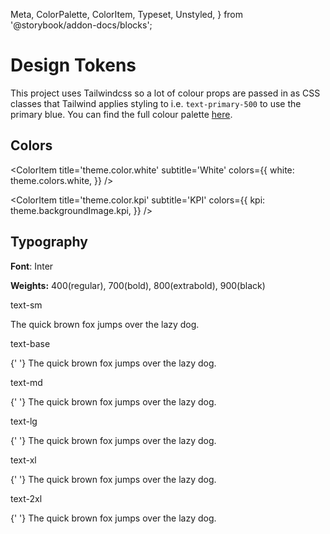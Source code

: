   Meta,
  ColorPalette,
  ColorItem,
  Typeset,
  Unstyled,
} from '@storybook/addon-docs/blocks';


<Meta title='Design Tokens' />

# Design Tokens

This project uses Tailwindcss so a lot of colour props are passed in as CSS classes that
Tailwind applies styling to i.e. `text-primary-500` to use the primary blue. You can find the
full colour palette [here](https://tailwindcss.com/docs/customizing-colors/#default-color-palette).

## Colors

<ColorPalette>
  <ColorItem
    title='theme.color.primary'
    subtitle='Blue'
    colors={{
      "25": theme.colors.primary[25],
      "50": theme.colors.primary[50],
      "100": theme.colors.primary[100],
      "200": theme.colors.primary[200],
      "300": theme.colors.primary[300],
      "400": theme.colors.primary[400],
      "500": theme.colors.primary[500],
      "600": theme.colors.primary[600],
      "700": theme.colors.primary[700],
      "800": theme.colors.primary[800],
      "900": theme.colors.primary[900],
    }}
  />
  <ColorItem
    title='theme.color.gray'
    subtitle='Gray'
    colors={{
      "25": theme.colors.gray[25],
      "50": theme.colors.gray[50],
      "100": theme.colors.gray[100],
      "200": theme.colors.gray[200],
      "300": theme.colors.gray[300],
      "400": theme.colors.gray[400],
      "500": theme.colors.gray[500],
      "600": theme.colors.gray[600],
      "700": theme.colors.gray[700],
      "800": theme.colors.gray[800],
      "900": theme.colors.gray[900],
    }}  />
  <ColorItem
    title='theme.color.gold'
    subtitle='Gold'
    colors={{
      "400": theme.colors.gold[400],
      "500": theme.colors.gold[500],
      "600": theme.colors.gold[600],
    }}
  />

<ColorItem
  title='theme.color.white'
  subtitle='White'
  colors={{
    white: theme.colors.white,
  }}
/>

<ColorItem
  title='theme.color.kpi'
  subtitle='KPI'
  colors={{
    kpi: theme.backgroundImage.kpi,
  }}
/>

</ColorPalette>

## Typography

**Font**: Inter

**Weights:** 400(regular), 700(bold), 800(extrabold), 900(black)

<Unstyled>
  <div className='flex flex-col gap-8'>
    <div>
      <span className='mb-3 font-mono text-sm font-medium text-slate-500 dark:text-slate-400'>
        text-sm
      </span>
      <p
        className={vclsx(
          'text-slate-900 dark:text-slate-200',
          typography['text-sm/Medium'],
        )}
      >
        The quick brown fox jumps over the lazy dog.
      </p>
    </div>
    <div>
      <span className='mb-3 font-mono text-sm font-medium text-slate-500 dark:text-slate-400'>
        text-base
      </span>
      <p
        className={vclsx(
          'text-slate-900 dark:text-slate-200',
          typography['text-base/Medium'],
        )}
      >
        {' '}
        The quick brown fox jumps over the lazy dog.
      </p>
    </div>
    <div>
      <span className='mb-3 font-mono text-sm font-medium text-slate-500 dark:text-slate-400'>
        text-md
      </span>
      <p
        className={vclsx(
          'text-slate-900 dark:text-slate-200',
          typography['text-md/Medium'],
        )}
      >
        {' '}
        The quick brown fox jumps over the lazy dog.
      </p>
    </div>
    <div>
      <span className='mb-3 font-mono text-sm font-medium text-slate-500 dark:text-slate-400'>
        text-lg
      </span>
      <p
        className={vclsx(
          'text-slate-900 dark:text-slate-200',
          typography['text-lg/Medium'],
        )}
      >
        {' '}
        The quick brown fox jumps over the lazy dog.
      </p>
    </div>
    <div>
      <span className='mb-3 font-mono text-sm font-medium text-slate-500 dark:text-slate-400'>
        text-xl
      </span>
      <p
        className={vclsx(
          'text-slate-900 dark:text-slate-200',
          typography['text-xl/Medium'],
        )}
      >
        {' '}
        The quick brown fox jumps over the lazy dog.
      </p>
    </div>
    <div>
      <span className='mb-3 font-mono text-sm font-medium text-slate-500 dark:text-slate-400'>
        text-2xl
      </span>
      <p
        className={vclsx(
          'text-slate-900 dark:text-slate-200',
          typography['text-2xl/Medium'],
        )}
      >
        {' '}
        The quick brown fox jumps over the lazy dog.
      </p>
    </div>
  </div>
</Unstyled>
